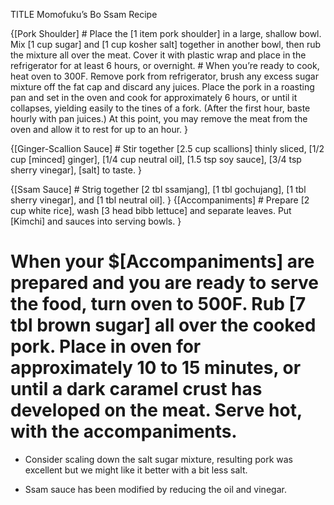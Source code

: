 TITLE Momofuku's Bo Ssam Recipe

{[Pork Shoulder]
# Place the [1 item pork shoulder] in a large, shallow bowl. Mix [1 cup sugar] and  [1 cup kosher salt] together in another bowl, then rub the mixture all over the meat. Cover it with plastic wrap and place in the refrigerator for at least 6 hours, or overnight.
# When you're ready to cook, heat oven to 300F. Remove pork from refrigerator, brush any excess sugar mixture off the fat cap and discard any juices. Place the pork in a roasting pan and set in the oven and cook for approximately 6 hours, or until it collapses, yielding easily to the tines of a fork. (After the first hour, baste hourly with pan juices.) At this point, you may remove the meat from the oven and allow it to rest for up to an hour.
}

{[Ginger-Scallion Sauce]
# Stir together [2.5 cup scallions] thinly sliced, [1/2 cup [minced] ginger], [1/4 cup neutral oil], [1.5 tsp soy sauce], [3/4 tsp sherry vinegar], [salt] to taste.
}

{[Ssam Sauce]
# Strig together [2 tbl ssamjang], [1 tbl gochujang], [1 tbl sherry vinegar], and [1 tbl neutral oil].
}
{[Accompaniments]
# Prepare [2 cup white rice], wash [3 head bibb lettuce] and separate leaves. Put [Kimchi] and sauces into serving bowls.
}

# When your $[Accompaniments] are prepared and you are ready to serve the food, turn oven to 500F. Rub [7 tbl brown sugar] all over the cooked pork. Place in oven for approximately 10 to 15 minutes, or until a dark caramel crust has developed on the meat. Serve hot, with the accompaniments.

* Consider scaling down the salt sugar mixture, resulting pork was excellent but we might like it better with a bit less salt.

* Ssam sauce has been modified by reducing the oil and vinegar.
